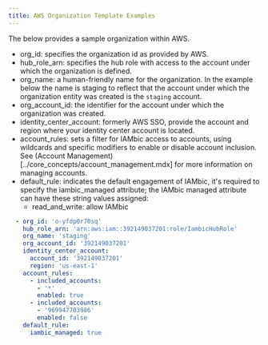 ```yaml
---
title: AWS Organization Template Examples
---
```


The below provides a sample organization within AWS.

- org_id: specifies the organization id as provided by AWS.
- hub_role_arn: specifies the hub role with access to the account under which the organization is defined.
- org_name: a human-friendly name for the organization. In the example below the name is staging to reflect that the account under which the organization entity was created is the `staging` account.
- org_account_id: the identifier for the account under which the organization was created.
- identity_center_account: formerly AWS SSO, provide the account and region where your identity center account is located.
- account_rules: sets a filter for IAMbic access to accounts, using wildcards and specific modifiers to enable or disable account inclusion.  See (Account Management)[../core_concepts/account_management.mdx] for more information on managing accounts.
- default_rule: indicates the default engagement of IAMbic, it's required to specify the iambic_managed attribute; the IAMbic managed attribute can have these string values assigned:
  - read_and_write: allow IAMbic

```yaml
  - org_id: 'o-yfdp0r70sq'
    hub_role_arn: 'arn:aws:iam::392149037201:role/IambicHubRole'
    org_name: 'staging'
    org_account_id: '392149037201'
    identity_center_account:
      account_id: '392149037201'
      region: 'us-east-1'
    account_rules:
      - included_accounts:
        - '*'
        enabled: true
      - included_accounts:
        - '969947703986'
        enabled: false
    default_rule:
      iambic_managed: true
```
